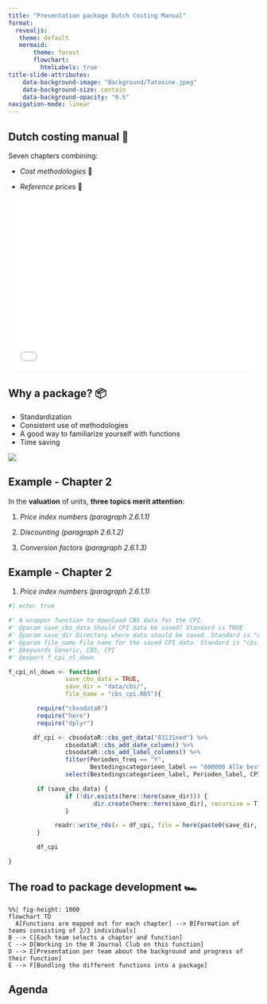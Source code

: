 ```yaml
---
title: "Presentation package Dutch Costing Manual"
format:
  revealjs: 
   theme: default
   mermaid: 
       theme: forest
       flowchart:
         htmlLabels: true
title-slide-attributes:
    data-background-image: "Background/Tatooine.jpeg"
    data-background-size: contain
    data-background-opacity: "0.5"
navigation-mode: linear
---
```


## Dutch costing manual 📖

Seven chapters combining:

-   *Cost methodologies* 📜

-   *Reference prices* 💸

<embed src = "Data/Richtlijn.pdf" type = "application/pdf" height = 350 width = 100% >

</object>

## Why a package? 📦

-   Standardization
-   Consistent use of methodologies
-   A good way to familiarize yourself with functions
-   Time saving

![](Figures/Fig2.jpeg){.absolute bottom="0" right="0"}

## Example - Chapter 2 {auto-animate="true"}

In the **valuation** of units, **three topics merit attention**:

::: {.fragment .highlight-red}
1.  *Price index numbers (paragraph 2.6.1.1)*
:::

::: {.fragment .fade-out}
2.  *Discounting (paragraph 2.6.1.2)*
:::

::: {.fragment .fade-out}
3.  *Conversion factors (paragraph 2.6.1.3)*
:::

## Example - Chapter 2 {auto-animate="true"}

1.  *Price index numbers (paragraph 2.6.1.1)*

```r
#| echo: true

#' A wrapper function to download CBS data for the CPI.
#' @param save_cbs_data Should CPI data be saved? Standard is TRUE
#' @param save_dir Directory where data should be saved. Standard is "data/cbs/"
#' @param file_name File name for the saved CPI data. Standard is "cbs_cpi.RDS
#' @keywords Generic, CBS, CPI
#' @export f_cpi_nl_down

f_cpi_nl_down <- function(
                save_cbs_data = TRUE,
                save_dir = "data/cbs/",
                file_name = "cbs_cpi.RDS"){

        require("cbsodataR")
        require("here")
        require("dplyr")

       df_cpi <- cbsodataR::cbs_get_data("83131ned") %>%
                cbsodataR::cbs_add_date_column() %>%
                cbsodataR::cbs_add_label_columns() %>%
                filter(Perioden_freq == "Y",
                       Bestedingscategorieen_label == "000000 Alle bestedingen") %>%
                select(Bestedingscategorieen_label, Perioden_label, CPI_1 )

        if (save_cbs_data) {
                if (!dir.exists(here::here(save_dir))) {
                        dir.create(here::here(save_dir), recursive = T)
                }

             readr::write_rds(x = df_cpi, file = here(paste0(save_dir, file_name)))
        }

        df_cpi

}
```

## The road to package development 🏎️

```mermaid
%%| fig-height: 1000
flowchart TD
  A[Functions are mapped out for each chapter] --> B[Formation of teams consisting of 2/3 individuals]
B --> C[Each team selects a chapter and function]
C --> D[Working in the R Journal Club on this function]
D --> E[Presentation per team about the background and progress of their function]
E --> F[Bundling the different functions into a package]

```

## Agenda

